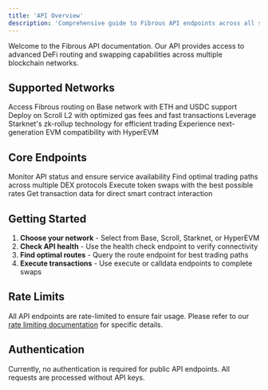 ```yaml
---
title: 'API Overview'
description: 'Comprehensive guide to Fibrous API endpoints across all supported networks'
---
```


Welcome to the Fibrous API documentation. Our API provides access to advanced DeFi routing and swapping capabilities across multiple blockchain networks.

## Supported Networks

<CardGroup cols={2}>
  <Card
    title="Base Network"
    icon="zap"
    href="/api-reference/base/endpoint/healthCheck"
  >
    Access Fibrous routing on Base network with ETH and USDC support
  </Card>
  <Card
    title="Scroll Network"
    icon="scroll"
    href="/api-reference/scroll/endpoint/healthCheck"
  >
    Deploy on Scroll L2 with optimized gas fees and fast transactions
  </Card>
  <Card
    title="Starknet Network"
    icon="cubes"
    href="/api-reference/starknet/endpoint/healthCheck"
  >
    Leverage Starknet's zk-rollup technology for efficient trading
  </Card>
  <Card
    title="HyperEVM Network"
    icon="rocket"
    href="/api-reference/hyperevm/endpoint/healthCheck"
  >
    Experience next-generation EVM compatibility with HyperEVM
  </Card>
</CardGroup>

## Core Endpoints

<CardGroup cols={2}>
  <Card
    title="Health Check"
    icon="heart"
    href="/api-reference/base/endpoint/healthCheck"
  >
    Monitor API status and ensure service availability
  </Card>
  <Card
    title="Route Finding"
    icon="route"
    href="/api-reference/base/endpoint/route"
  >
    Find optimal trading paths across multiple DEX protocols
  </Card>
  <Card
    title="Execute Swaps"
    icon="exchange"
    href="/api-reference/base/endpoint/execute"
  >
    Execute token swaps with the best possible rates
  </Card>
  <Card
    title="Generate Calldata"
    icon="code"
    href="/api-reference/base/endpoint/calldata"
  >
    Get transaction data for direct smart contract interaction
  </Card>
</CardGroup>

## Getting Started

1. **Choose your network** - Select from Base, Scroll, Starknet, or HyperEVM
2. **Check API health** - Use the health check endpoint to verify connectivity
3. **Find optimal routes** - Query the route endpoint for best trading paths
4. **Execute transactions** - Use execute or calldata endpoints to complete swaps

## Rate Limits

All API endpoints are rate-limited to ensure fair usage. Please refer to our [rate limiting documentation](/api-reference/rate-limit) for specific details.

## Authentication

Currently, no authentication is required for public API endpoints. All requests are processed without API keys.
